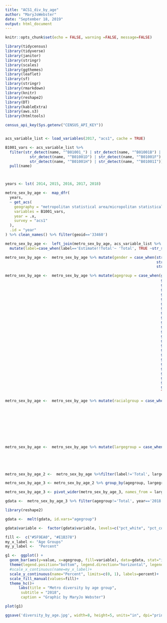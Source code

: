 ```yaml
---
title: "ACS1_div_by_age"
author: "MaryJoWebster"
date: "September 18, 2019"
output: html_document
---
```


```r
knitr::opts_chunk$set(echo = FALSE, warning =FALSE, message=FALSE)
```

```r
library(tidycensus)
library(tidyverse)
library(janitor)
library(stringr)
library(scales)
library(ggthemes)
library(leaflet)
library(sf)
library(stringr)
library(rmarkdown)
library(knitr)
library(reshape2)
library(DT)
library(kableExtra)
library(aws.s3)
library(htmltools)

census_api_key(Sys.getenv("CENSUS_API_KEY"))


acs_variable_list <- load_variables(2017, "acs1", cache = TRUE)

B1001_vars <- acs_variable_list %>%
  filter(str_detect(name, "^B01001_") | str_detect(name, "^B01001B") | str_detect(name, "^B01001C") |
           str_detect(name, "^B01001D") | str_detect(name, "^B01001F") |str_detect(name, "^B01001G") |
           str_detect(name, "^B01001H") | str_detect(name, "^B01001I")) %>%
  pull(name)



years <- lst( 2014, 2015, 2016, 2017, 2018)

metro_sex_by_age <-  map_dfr(
  years,
  ~ get_acs(
    geography = "metropolitan statistical area/micropolitan statistical area",
    variables = B1001_vars,
    year = .x,
    survey = "acs1"
  ),
  .id = "year"
) %>% clean_names() %>% filter(geoid=='33460')

metro_sex_by_age <-  left_join(metro_sex_by_age, acs_variable_list %>% select(name, label), by=c("variable"="name")) %>% 
  mutate(label=case_when(label=='Estimate!!Total'~ 'Total', TRUE ~str_sub(label,18,255)))

metro_sex_by_age <-  metro_sex_by_age %>% mutate(gender = case_when(str_sub(label,1,3)=='Tot'~'Total',
                                                                    str_sub(label,1,3)=='Fem'~'Female',
                                                                    str_sub(label,1,3)=='Mal'~'Male'))

metro_sex_by_age <-  metro_sex_by_age %>% mutate(agegroup = case_when(grepl("Under 5", label) ~ '0 to 9',
                                                                      grepl("5 to 9", label)~'0 to 9',
                                                                      grepl("10 to 14", label)~'10 to 17',
                                                                      grepl("15 to 17", label)~'10 to 17',
                                                                      grepl("18 and", label)~'18 to 24',
                                                                      grepl("20", label)~'18 to 24',
                                                                      grepl("21", label)~'18 to 24',
                                                                      grepl("20 to 24", label)~'18 to 24',
                                                                      grepl("22 to 24", label)~'18 to 24',
                                                                      grepl("25 to", label)~'25 to 34',
                                                                      grepl("30 to", label)~'25 to 34',
                                                                      grepl("35 to", label)~'35 to 44',
                                                                      grepl("40 to", label)~'35 to 44',
                                                                      grepl("45 to", label)~'45 to 54',
                                                                      grepl("50 to",label)~'45 to 54',
                                                                      grepl("55 to", label)~'55 to 64',
                                                                      grepl("60 and", label)~'55 to 64',
                                                                      grepl("62 to", label)~'55 to 64',
                                                                      grepl("65 to", label)~'65 to 74',
                                                                      grepl("65 and", label)~'65 to 74',
                                                                      grepl("70 to", label)~'65 to 74',
                                                                      grepl("67 to", label)~'65 to 74',
                                                                      grepl("75 to", label)~'75 to 84',
                                                                      grepl("80 to", label)~'75 to 84',
                                                                      grepl("85 years",label)~'85 and up',
                                                                      TRUE~'Total') )

metro_sex_by_age <-  metro_sex_by_age %>% mutate(racialgroup = case_when(str_sub(variable,1,7)=='B01001B'~'Black',
                                                                         str_sub(variable,1,7)=='B01001C'~'Am Indian',
                                                                         str_sub(variable,1,7)=='B01001D'~'Asian',
                                                                         str_sub(variable,1,7)=='B01001E'~ 'Pac Isl',
                                                                         str_sub(variable,1,7)=='B01001F'~'Other',
                                                                         str_sub(variable,1,7)=='B01001G' ~'Multi',
                                                                         str_sub(variable,1,7)=='B01001H'~ 'White-NonHispanic',
                                                                         str_sub(variable,1,7)=='B01001I'~'Hispanic',
                                                                         str_sub(variable,1,7)=='B01001_'~'Total'))

metro_sex_by_age <-  metro_sex_by_age %>% mutate(largegroup = case_when(racialgroup=='White-NonHispanic'~'White',
                                                                        racialgroup=='Total'~'Total',
                                                                        TRUE~'People of color'))



metro_sex_by_age_2 <-  metro_sex_by_age %>%filter(label!='Total', largegroup!='Total') %>%  group_by(gender, agegroup, racialgroup, largegroup) %>% summarise(est=sum(estimate))

metro_sex_by_age_3 <- metro_sex_by_age_2 %>% group_by(agegroup, largegroup) %>% summarise(esti = sum(est))

metro_sex_by_age_3 <- pivot_wider(metro_sex_by_age_3, names_from = largegroup, values_from=esti) %>% clean_names() %>% mutate(pct_white = white/(white+people_of_color), pct_color = people_of_color/(white+people_of_color))

```

```r
gdata <-  metro_sex_by_age_3 %>% filter(agegroup!='Total', year=='2018') %>% select(agegroup, pct_color, pct_white) %>% mutate(pct_color=round(pct_color,2), pct_white=round(pct_white,2))

library(reshape2)

gdata <-  melt(gdata, id.vars="agegroup")

gdata$variable <-  factor(gdata$variable, levels=c("pct_white", "pct_color"), labels=c("White", "People of Color"))

fill <-  c("#5F9EA0", "#E1B378")
my_x_label <- "Age Groups"
my_y_label <-  "Percent"

g1 <-  ggplot() + 
  geom_bar(aes(y=value, x=agegroup, fill=variable), data=gdata, stat="identity") + 
  theme(legend.position="bottom", legend.direction="horizontal", legend.title=element_blank())+
  #scale_x_continuous(name=my_x_label)+
  scale_y_continuous(name="Percent", limits=c(0, 1), labels=percent)+
  scale_fill_manual(values=fill)+
  theme_hc()+
      labs(title = "Metro diversity by age group", 
       subtitle = "2018",
       caption = "Graphic by MaryJo Webster")

plot(g1)
```

```r
ggsave('diversity_by_age.jpg', width=8, height=5, units="in", dpi="print")


```

